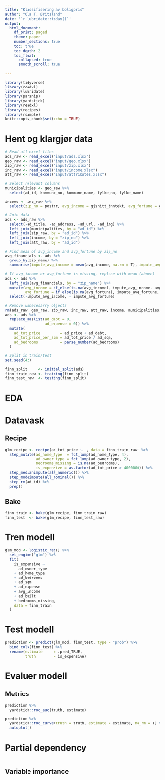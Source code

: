 ```yaml
---
title: "Klassifisering av boligpris"
author: "Ola T. Øritsland"
date: '`r lubridate::today()`'
output: 
  html_document:
    df_print: paged
    theme: paper
    number_sections: true
    toc: true
    toc_depth: 2
    toc_float:
      collapsed: true
      smooth_scroll: true
    
---
```


```r
library(tidyverse)
library(readxl)
library(lubridate)
library(parsnip)
library(yardstick)
library(readxl)
library(recipes)
library(rsample)
knitr::opts_chunk$set(echo = TRUE)
```


# Hent og klargjør data
```r
# Read all excel-files
ads_raw <- read_excel("input/ads.xlsx")
geo_raw <- read_excel("input/geo.xlsx")
zip_raw <- read_excel("input/zip.xlsx")
inc_raw <- read_excel("input/income.xlsx")
att_raw <- read_excel("input/attributes.xlsx")

# Select relevant columns
municipalities <- geo_raw %>% 
  select(ad_id, kommune_no, kommune_name, fylke_no, fylke_name)

income <- inc_raw %>% 
  select(zip_no = postnr, avg_income = gjsnitt_inntekt, avg_fortune = gjsnitt_formue)

# Join data
ads <- ads_raw %>% 
  select(-ad_title, -ad_address, -ad_url, -ad_img) %>%
  left_join(municipalities, by = "ad_id") %>% 
  left_join(zip_raw, by = "ad_id") %>% 
  left_join(income, by = "zip_no") %>% 
  left_join(att_raw, by = "ad_id") 

# Find mean of avg_income and avg_fortune by zip_no
avg_financials <- ads %>% 
  group_by(zip_name) %>% 
  summarise(impute_avg_income = mean(avg_income, na.rm = T), impute_avg_fortune = mean(avg_fortune, na.rm = T))

# If avg_income or avg_fortune is missing, replace with mean (above)
ads <- ads %>% 
  left_join(avg_financials, by = "zip_name") %>% 
  mutate(avg_income = if_else(is.na(avg_income), impute_avg_income, avg_income),
         avg_fortune = if_else(is.na(avg_fortune), impute_avg_fortune, avg_fortune)) %>% 
  select(-impute_avg_income, - impute_avg_fortune)

# Remove unnecesarry objects
rm(ads_raw, geo_raw, zip_raw, inc_raw, att_raw, income, municipalities, avg_financials)
ads <- ads %>%
  replace_na(list(ad_debt = 0,
                  ad_expense = 0)) %>%
  mutate(
    ad_tot_price         = ad_price + ad_debt,
    ad_tot_price_per_sqm = ad_tot_price / ad_sqm,
    ad_bedrooms          = parse_number(ad_bedrooms)
  )

# Split in train/test
set.seed(42)

finn_split     <- initial_split(ads)
finn_train_raw <- training(finn_split)
finn_test_raw  <- testing(finn_split)
```


# EDA






# Datavask

## Recipe
```r
glm_recipe <- recipe(ad_tot_price ~. , data = finn_train_raw) %>% 
  step_mutate(ad_home_type  = fct_lump(ad_home_type, 4),
              ad_owner_type = fct_lump(ad_owner_type, 2),
              bedrooms_missing = is.na(ad_bedrooms),
              is_expensive = as.factor(ad_tot_price > 4000000)) %>%
  step_medianimpute(all_numeric()) %>%
  step_modeimpute(all_nominal()) %>% 
  step_rm(ad_id) %>% 
  prep()
```


## Bake
```r
finn_train <- bake(glm_recipe, finn_train_raw)
finn_test  <- bake(glm_recipe, finn_test_raw)
```


# Tren modell
```r
glm_mod <- logistic_reg() %>%
  set_engine("glm") %>%
  fit(
    is_expensive ~ 
      ad_owner_type
    + ad_home_type
    + ad_bedrooms
    + ad_sqm
    + ad_expense
    + avg_income
    + ad_built
    + bedrooms_missing,
    data = finn_train
  )
```


# Test modell
```r
prediction <- predict(glm_mod, finn_test, type = "prob") %>% 
  bind_cols(finn_test) %>% 
  rename(estimate     = .pred_TRUE, 
         truth        = is_expensive)
```


# Evaluer modell

## Metrics
```r
prediction %>%
  yardstick::roc_auc(truth, estimate)

prediction %>%
  yardstick::roc_curve(truth = truth, estimate = estimate, na_rm = T) %>% 
  autoplot()
```


# Partial dependency
```r

```


## Variable importance
```r

```




